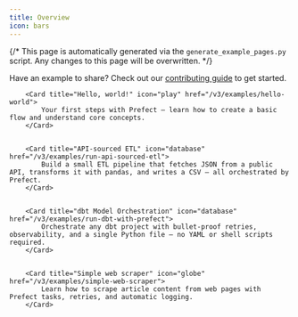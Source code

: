 ```yaml
---
title: Overview
icon: bars
---
```



{/*
This page is automatically generated via the `generate_example_pages.py` script. Any changes to this page will be overwritten.
*/}

Have an example to share? Check out our [contributing guide](/contribute/docs-contribute#contributing-examples) to get started.

<CardGroup cols=3>

        <Card title="Hello, world!" icon="play" href="/v3/examples/hello-world">
            Your first steps with Prefect – learn how to create a basic flow and understand core concepts.
        </Card>
        

        <Card title="API-sourced ETL" icon="database" href="/v3/examples/run-api-sourced-etl">
            Build a small ETL pipeline that fetches JSON from a public API, transforms it with pandas, and writes a CSV – all orchestrated by Prefect.
        </Card>
        

        <Card title="dbt Model Orchestration" icon="database" href="/v3/examples/run-dbt-with-prefect">
            Orchestrate any dbt project with bullet-proof retries, observability, and a single Python file – no YAML or shell scripts required.
        </Card>
        

        <Card title="Simple web scraper" icon="globe" href="/v3/examples/simple-web-scraper">
            Learn how to scrape article content from web pages with Prefect tasks, retries, and automatic logging.
        </Card>
        
</CardGroup>
